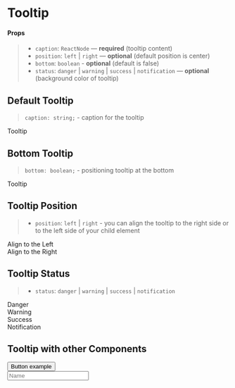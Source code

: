 
<Meta title="Components/Tooltip" component={Tooltip} />

# Tooltip

#### Props

> - `caption`: `ReactNode` — **required** (tooltip content)
> - `position`: `left` | `right` — **optional** (default position is center)
> - `bottom`: `boolean` - **optional** (default is false)
> - `status`: `danger` | `warning` | `success` | `notification` — **optional** (background color of tooltip)

## Default Tooltip

> `caption: string;` - caption for the tooltip

<Canvas>
  <Story name="default">
    <FlexContainer
      justifyContent="space-evenly"
      css={{ paddingTop: "3rem", paddingBottom: "3rem" }}
    >
      <Tooltip caption="Lorem Ipsum is simply dummy text of the printing and typesetting industry.">
        <Text>Tooltip</Text>
      </Tooltip>
    </Flex>
  </Story>
</Canvas>

## Bottom Tooltip

> `bottom: boolean;` - positioning tooltip at the bottom

<Canvas>
  <Story name="bottom">
    <FlexContainer
      justifyContent="space-evenly"
      css={{ paddingTop: "3rem", paddingBottom: "3rem" }}
    >
      <Tooltip
        bottom
        caption="Lorem Ipsum is simply dummy text of the printing and typesetting industry."
      >
        <Text>Tooltip</Text>
      </Tooltip>
    </Flex>
  </Story>
</Canvas>

## Tooltip Position

> - `position`: `left` | `right` - you can align the tooltip to the right side or to the left side of your child element

<Canvas>
  <Story name="position">
    <FlexContainer
      justifyContent="space-evenly"
      css={{ paddingTop: "3rem", paddingBottom: "3rem" }}
    >
      <div>
        <Tooltip
          position="left"
          caption="Lorem Ipsum is simply dummy text of the printing and typesetting industry."
        >
          <Text>Align to the Left</Text>
        </Tooltip>
      </div>
      <div>
        <Tooltip
          position="right"
          caption="Lorem Ipsum is simply dummy text of the printing and typesetting industry."
        >
          <Text>Align to the Right</Text>
        </Tooltip>
      </div>
    </Flex>
  </Story>
</Canvas>

## Tooltip Status

> - `status`: `danger` | `warning` | `success` | `notification`

<Canvas>
  <Story name="status">
    <FlexContainer
      justifyContent="space-evenly"
      css={{ paddingTop: "3rem", paddingBottom: "3rem" }}
    >
      <div>
        <Tooltip status="danger" caption="Error tooltip">
          <Text>Danger</Text>
        </Tooltip>
      </div>
      <div>
        <Tooltip status="warning" caption="Warning tooltip">
          <Text>Warning</Text>
        </Tooltip>
      </div>
      <div>
        <Tooltip status="success" caption="Success tooltip">
          <Text>Success</Text>
        </Tooltip>
      </div>
      <div>
        <Tooltip status="notification" caption="Notification tooltip">
          <Text>Notification</Text>
        </Tooltip>
      </div>
    </Flex>
  </Story>
</Canvas>

## Tooltip with other Components

<Canvas>
  <Story name="components">
    <FlexContainer
      justifyContent="space-evenly"
      css={{ paddingTop: "3rem", paddingBottom: "3rem" }}
    >
      <div>
        <Tooltip
          position="left"
          caption="Lorem Ipsum is simply dummy text of the printing and typesetting industry."
        >
          <Button>Button example</Button>
        </Tooltip>
      </div>
      <div>
        <Tooltip caption="Lorem Ipsum is simply dummy text of the printing and typesetting industry.">
          <SVGIcon name="help" />
        </Tooltip>
      </div>
      <div>
        <Tooltip
          position="left"
          caption="Lorem Ipsum is simply dummy text of the printing and typesetting industry."
        >
          <Input name="Name" placeholder="Name" />
        </Tooltip>
      </div>
    </Flex>
  </Story>
</Canvas>
